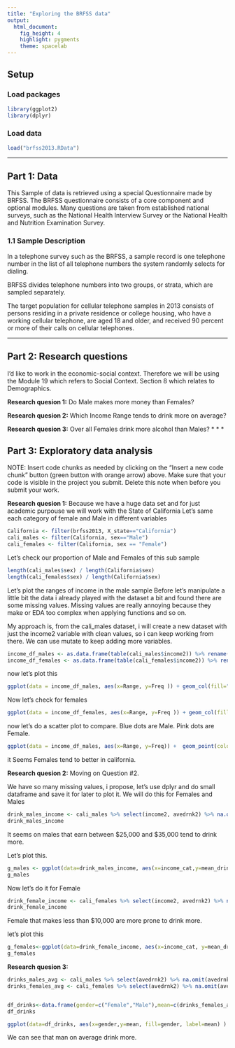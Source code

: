 ```yaml
---
title: "Exploring the BRFSS data"
output: 
  html_document: 
    fig_height: 4
    highlight: pygments
    theme: spacelab
---
```


## Setup

### Load packages

```r
library(ggplot2)
library(dplyr)
```

### Load data

```r
load("brfss2013.RData")
```
* * *

## Part 1: Data
This Sample of data is retrieved using a special Questionnaire made by  BRFSS.
The BRFSS questionnaire consists of a core component and optional modules. Many questions are taken from established national surveys, such as the National Health Interview Survey or the National Health and Nutrition Examination Survey.

### 1.1 Sample Description
In a telephone survey such as the BRFSS, a sample record is one telephone number in the list of all telephone numbers the system randomly selects for dialing. 

BRFSS divides telephone numbers into two groups, or strata, which are sampled separately.

The target population for cellular telephone samples in 2013 consists of persons residing in a private residence or college housing, who have a working cellular telephone, are aged 18 and older, and received 90 percent or more of their calls on cellular telephones.


* * *

## Part 2: Research questions

I'd like to work in the economic-social context. 
Therefore we will be using the Module 19 which refers to Social Context. 
Section 8 which relates to Demographics.

**Research quesion 1:**
Do Male makes more money than Females?

**Research quesion 2:**
Which Income Range tends to drink more on average? 

**Research quesion 3:**
Over all Females drink more alcohol than Males? 
* * *

## Part 3: Exploratory data analysis

NOTE: Insert code chunks as needed by clicking on the "Insert a new code chunk" 
button (green button with orange arrow) above. Make sure that your code is visible
in the project you submit. Delete this note when before you submit your work.

**Research quesion 1:**
Because we have a huge data set and for just academic purpouse we will work with the State of California
Let's same each category of female and Male in different variables
```r
California <- filter(brfss2013, X_state=="California")
cali_males <- filter(California, sex=="Male")
cali_females <- filter(California, sex == "Female")
```

Let's check our proportion of Male and Females  of this sub sample
```r
length(cali_males$sex) / length(California$sex)
length(cali_females$sex) / length(California$sex)
```
Let's plot the ranges of income in the male sample
Before let's manipulate a little bit the data i already played with the dataset a bit and found there are some missing values. Missing values are really annoying because they make or EDA too complex when applying functions and so on. 

My approach is, from the cali_males dataset, i will create a new dataset with just the income2 variable with clean values, so i can keep working from there. We can use mutate to keep adding more variables. 

```r
income_df_males <- as.data.frame(table(cali_males$income2)) %>% rename(Range = Var1)
income_df_females <- as.data.frame(table(cali_females$income2)) %>% rename(Range = Var1)
```
now let's plot this
```r
ggplot(data = income_df_males, aes(x=Range, y=Freq )) + geom_col(fill="blue") + labs(title="Income Males", x="Income Range", y="Freq") + theme(plot.title = element_text(hjust = 0.5), axis.text = element_text(size=7) ) 
```

Now let's check for females

```r
ggplot(data = income_df_females, aes(x=Range, y=Freq )) + geom_col(fill="Pink") + labs(title="Income Females", x="Income Range", y="Freq") + theme(plot.title = element_text(hjust = 0.5), axis.text = element_text(size=7))  
```

now let's do a scatter plot to compare.
Blue dots are Male. Pink dots are Female.
```r
ggplot(data = income_df_males, aes(x=Range, y=Freq)) +  geom_point(color="blue", size=5) + geom_point(data=income_df_females, color="pink", size=5) + labs(title="Male vs Female Income", x="Income Range", y="Freq") + theme(plot.title = element_text(hjust = 0.5), axis.text = element_text(size=7))
```

it Seems Females tend to better in california.

**Research quesion 2:**
Moving on Question #2.

We have so many missing values, i propose, let's use dplyr and do small dataframe and save it for later to plot it. We will do this for Females and Males
```r
drink_males_income <- cali_males %>% select(income2, avedrnk2) %>% na.omit(income2, avedrnk2) %>% group_by(income_cat = income2) %>% summarise(mean_drinks= mean(avedrnk2)) %>% arrange(desc(mean_drinks))
drink_males_income
```

It seems on males that earn between $25,000 and $35,000 tend to drink more. 

Let's plot this.
```r
g_males <- ggplot(data=drink_males_income, aes(x=income_cat,y=mean_drinks, group="Males")) + geom_point() + geom_line()
g_males
```


Now let's do it for Female
```r
drink_female_income <- cali_females %>% select(income2, avedrnk2) %>% na.omit(income2, avedrnk2) %>% group_by(income_cat=income2) %>% summarise(mean_drinks = mean(avedrnk2)) %>% arrange(desc(mean_drinks))
drink_female_income
```
Female that makes less than $10,000 are more prone to drink more.

let's plot this

```r
g_females<-ggplot(data=drink_female_income, aes(x=income_cat, y=mean_drinks, group="Females")) + geom_point() + geom_line()
g_females
```

**Research quesion 3:**

```r
drinks_males_avg <- cali_males %>% select(avedrnk2) %>% na.omit(avedrnk2) %>% summarise(mean_drinks = mean(avedrnk2), sd_drinks=sd(avedrnk2) )
drinks_females_avg <- cali_females %>% select(avedrnk2) %>% na.omit(avedrnk2) %>% summarise(mean_dd = mean(avedrnk2), sd_females=sd(avedrnk2))


df_drinks<-data.frame(gender=c("Female","Male"),mean=c(drinks_females_avg$mean_dd, drinks_males_avg$mean_drinks))
df_drinks
```

```r
ggplot(data=df_drinks, aes(x=gender,y=mean, fill=gender, label=mean) ) + geom_col() + geom_text(size=4, position=position_stack(vjust = 0.5))
```

We can see that man on average drink more.
